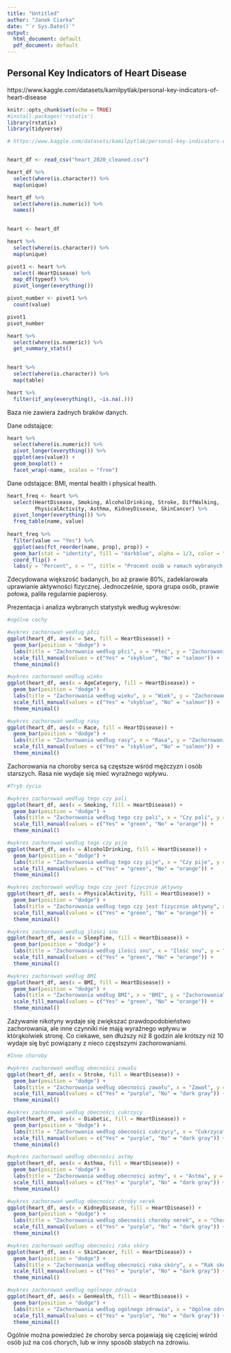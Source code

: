 ---
title: "Untitled"
author: "Janek Ciarka"
date: "`r Sys.Date()`"
output:
  html_document: default
  pdf_document: default
---

## Personal Key Indicators of Heart Disease
https://www.kaggle.com/datasets/kamilpytlak/personal-key-indicators-of-heart-disease

```{r setup, include=FALSE}
knitr::opts_chunk$set(echo = TRUE)
#install.packages('rstatix')
library(rstatix)
library(tidyverse)
```

```{r}
# https://www.kaggle.com/datasets/kamilpytlak/personal-key-indicators-of-heart-disease


heart_df <- read_csv("heart_2020_cleaned.csv")

heart_df %>% 
  select(where(is.character)) %>% 
  map(unique)

heart_df %>% 
  select(where(is.numeric)) %>% 
  names()
  


```

```{r}

heart <- heart_df

heart %>% 
  select(where(is.character)) %>% 
  map(unique) 

```

```{r}
pivot1 <- heart %>% 
  select(-HeartDisease) %>% 
  map_df(typeof) %>% 
  pivot_longer(everything()) 

pivot_number <- pivot1 %>% 
  count(value)

pivot1
pivot_number

```

```{r}
heart %>% 
  select(where(is.numeric)) %>% 
  get_summary_stats()
  


```

```{r}

heart %>% 
  select(where(is.character)) %>% 
  map(table)


```


```{r}

heart %>% 
  filter(if_any(everything(), ~is.na(.)))


```

Baza nie zawiera żadnych braków danych.  

Dane odstające:

```{r}
heart %>% 
  select(where(is.numeric)) %>% 
  pivot_longer(everything()) %>% 
  ggplot(aes(value)) +
  geom_boxplot() +
  facet_wrap(~name, scales = "free")
```

Dane odstające: BMI, mental health i physical health.


```{r}
heart_freq <- heart %>% 
  select(HeartDisease, Smoking, AlcoholDrinking, Stroke, DiffWalking, 
         PhysicalActivity, Asthma, KidneyDisease, SkinCancer) %>% 
  pivot_longer(everything()) %>% 
  freq_table(name, value) 
  
heart_freq %>% 
  filter(value == "Yes") %>% 
  ggplot(aes(fct_reorder(name, prop), prop)) +
  geom_bar(stat = "identity", fill = "darkblue", alpha = 1/3, color = "black") +
  coord_flip() +
  labs(y = "Percent", x = "", title = "Procent osób w ramach wybranych zmiennych dychotomicznych")
```

Zdecydowana większość badanych, bo aż prawie 80%, zadeklarowała uprawianie aktywności fizycznej. Jednocześnie, spora grupa osób, prawie połowa, paliła regularnie papierosy.

Prezentacja i analiza wybranych statystyk według wykresów:

```{r}
#ogólne cechy

#wykres zachorowań według płci
ggplot(heart_df, aes(x = Sex, fill = HeartDisease)) +
  geom_bar(position = "dodge") +
  labs(title = "Zachorowania według płci", x = "Płeć", y = "Zachorowania") +
  scale_fill_manual(values = c("Yes" = "skyblue", "No" = "salmon")) +
  theme_minimal()

#wykres zachorowań według wieku
ggplot(heart_df, aes(x = AgeCategory, fill = HeartDisease)) +
  geom_bar(position = "dodge") +
  labs(title = "Zachorowania według wieku", x = "Wiek", y = "Zachorowania") +
  scale_fill_manual(values = c("Yes" = "skyblue", "No" = "salmon")) +
  theme_minimal()

#wykres zachorowań według rasy
ggplot(heart_df, aes(x = Race, fill = HeartDisease)) +
  geom_bar(position = "dodge") +
  labs(title = "Zachorowania według rasy", x = "Rasa", y = "Zachorowania") +
  scale_fill_manual(values = c("Yes" = "skyblue", "No" = "salmon")) +
  theme_minimal()
```

Zachorowania na choroby serca są częstsze wśród mężczyzn i osób starszych. Rasa nie wydaje się mieć wyraźnego wpływu.

```{r}
#Tryb życia

#wykres zachorowań według tego czy pali
ggplot(heart_df, aes(x = Smoking, fill = HeartDisease)) +
  geom_bar(position = "dodge") +
  labs(title = "Zachorowania według tego czy pali", x = "Czy pali", y = "Zachorowania") +
  scale_fill_manual(values = c("Yes" = "green", "No" = "orange")) +
  theme_minimal()

#wykres zachorowań według tego czy pije
ggplot(heart_df, aes(x = AlcoholDrinking, fill = HeartDisease)) +
  geom_bar(position = "dodge") +
  labs(title = "Zachorowania według tego czy pije", x = "Czy pije", y = "Zachorowania") +
  scale_fill_manual(values = c("Yes" = "green", "No" = "orange")) +
  theme_minimal()

#wykres zachorowań według tego czy jest fizycznie aktywny
ggplot(heart_df, aes(x = PhysicalActivity, fill = HeartDisease)) +
  geom_bar(position = "dodge") +
  labs(title = "Zachorowania według tego czy jest fizycznie aktywny", x = "Fizyczna aktywność", y = "Zachorowania") +
  scale_fill_manual(values = c("Yes" = "green", "No" = "orange")) +
  theme_minimal()

#wykres zachorowań według ilości snu
ggplot(heart_df, aes(x = SleepTime, fill = HeartDisease)) +
  geom_bar(position = "dodge") +
  labs(title = "Zachorowania według ilości snu", x = "Ilość snu", y = "Zachorowania") +
  scale_fill_manual(values = c("Yes" = "green", "No" = "orange")) +
  theme_minimal()

#wykres zachorowań według BMI
ggplot(heart_df, aes(x = BMI, fill = HeartDisease)) +
  geom_bar(position = "dodge") +
  labs(title = "Zachorowania według BMI", x = "BMI", y = "Zachorowania") +
  scale_fill_manual(values = c("Yes" = "green", "No" = "orange")) +
  theme_minimal()

```

Zażywanie nikotyny wydaje się zwiększać prawdopodobieństwo zachorowania, ale inne czynniki nie mają wyraźnego wpływu w którąkolwiek stronę. Co ciekawe, sen dłuższy niż 8 godzin ale krótszy niż 10 wydaje się być powiązany z nieco częstszymi zachorowaniami.

```{r}
#Inne choroby

#wykres zachorowań według obecności zawału
ggplot(heart_df, aes(x = Stroke, fill = HeartDisease)) +
  geom_bar(position = "dodge") +
  labs(title = "Zachorowania według obecności zawału", x = "Zawał", y = "Zachorowania") +
  scale_fill_manual(values = c("Yes" = "purple", "No" = "dark gray")) +
  theme_minimal()

#wykres zachorowań według obecności cukrzycy
ggplot(heart_df, aes(x = Diabetic, fill = HeartDisease)) +
  geom_bar(position = "dodge") +
  labs(title = "Zachorowania według obecności cukrzycy", x = "Cukrzyca", y = "Zachorowania") +
  scale_fill_manual(values = c("Yes" = "purple", "No" = "dark gray")) +
  theme_minimal()

#wykres zachorowań według obecności astmy
ggplot(heart_df, aes(x = Asthma, fill = HeartDisease)) +
  geom_bar(position = "dodge") +
  labs(title = "Zachorowania według obecności astmy", x = "Astma", y = "Zachorowania") +
  scale_fill_manual(values = c("Yes" = "purple", "No" = "dark gray")) +
  theme_minimal()

#wykres zachorowań według obecności chroby nerek
ggplot(heart_df, aes(x = KidneyDisease, fill = HeartDisease)) +
  geom_bar(position = "dodge") +
  labs(title = "Zachorowania według obecności choroby nerek", x = "Choroba nerek", y = "Zachorowania") +
  scale_fill_manual(values = c("Yes" = "purple", "No" = "dark gray")) +
  theme_minimal()

#wykres zachorowań według obecności raka skóry
ggplot(heart_df, aes(x = SkinCancer, fill = HeartDisease)) +
  geom_bar(position = "dodge") +
  labs(title = "Zachorowania według obecności raka skóry", x = "Rak skóry", y = "Zachorowania") +
  scale_fill_manual(values = c("Yes" = "purple", "No" = "dark gray")) +
  theme_minimal()

#wykres zachorowań według ogólnego zdrowia
ggplot(heart_df, aes(x = GenHealth, fill = HeartDisease)) +
  geom_bar(position = "dodge") +
  labs(title = "Zachorowania według ogólnego zdrowia", x = "Ogólne zdrowie", y = "Zachorowania") +
  scale_fill_manual(values = c("Yes" = "purple", "No" = "dark gray")) +
  theme_minimal()
```

Ogólnie można powiedzieć że choroby serca pojawiają się częściej wśród osób już na coś chorych, lub w inny sposób słabych na zdrowiu.
